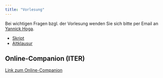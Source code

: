 ```yaml
---
title: "Vorlesung"
---
```


Bei wichtigen Fragen bzgl. der Vorlesung wenden Sie sich bitte per Email an [Yannick Hoga](mailto:martchriarno@googlemail.com?subject=[EidÖ]).

- [Skript](https://github.com/mca91/Eidoe22/raw/main/skript.pdf)
- [Altklausur](https://github.com/mca91/Eidoe22/raw/main/altklausur.pdf)

## Online-Companion (ITER)

[Link zum Online-Companion](https://www.econometrics-with-r.org/)